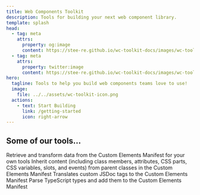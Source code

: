 ```yaml
---
title: Web Components Toolkit
description: Tools for building your next web component library.
template: splash
head:
  - tag: meta
    attrs:
      property: og:image
      content: https://stee-re.github.io/wc-toolkit-docs/images/wc-toolkit_wc.png
  - tag: meta
    attrs:
      property: twitter:image
      content: https://stee-re.github.io/wc-toolkit-docs/images/wc-toolkit_wc.png
hero:
  tagline: Tools to help you build web components teams love to use!
  image:
    file: ../../assets/wc-toolkit-icon.png
  actions:
    - text: Start Building
      link: /getting-started
      icon: right-arrow
---
```



## Some of our tools...

<CardGrid stagger>
  <Card title="CEM Utilities" icon="setting">
    Retrieve and transform data from the Custom Elements Manifest for your own
    tools
  </Card>
  <Card title="CEM Inheritance" icon="down-arrow">
    Inherit content (including class members, attributes, CSS parts, CSS
    variables, slots, and events) from parent classes in the Custom Elements
    Manifest
  </Card>
  <Card title="Custom JSDoc Tags" icon="seti:javascript">
    Translates custom JSDoc tags to the Custom Elements Manifest
  </Card>
  <Card title="Type Parser" icon="seti:typescript">
    Parse TypeScript types and add them to the Custom Elements Manifest
  </Card>
</CardGrid>
